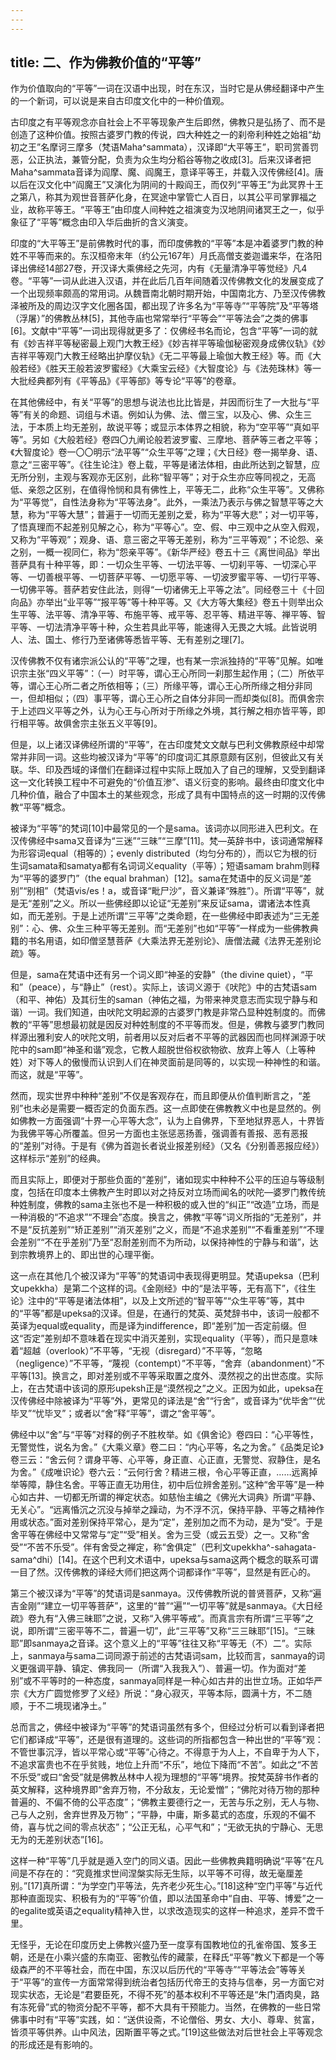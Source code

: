 ```yaml
---
---
---
```

title: 二、作为佛教价值的“平等”
---




作为价值取向的“平等”一词在汉语中出现，时在东汉，当时它是从佛经翻译中产生的一个新词，可以说是来自古印度文化中的一种价值观。

古印度之有平等观念亦自社会上不平等现象产生后即然，佛教只是弘扬了、而不是创造了这种价值。按照古婆罗门教的传说，四大种姓之一的刹帝利种姓之始祖“劫初之王”名摩诃三摩多（梵语Maha^sammata），汉译即“大平等王”，职司赏善罚恶，公正执法，兼管分配，负责为众生均分稻谷等物之收成[3]。后来汉译者把Maha^sammata音译为阎摩、魔、阎魔王，意译平等王，并载入汉传佛经[4]。唐以后在汉文化中“阎魔王”又演化为阴间的十殿阎王，而仅列“平等王”为此冥界十王之第八，称其为观世音菩萨化身，在冥途中掌管亡人百日，以其公平司掌罪福之业，故称平等王。“平等王”由印度人间种姓之祖演变为汉地阴间诸冥王之一，似乎象征了“平等”概念由印入华后曲折的含义演变。

印度的“大平等王”是前佛教时代的事，而印度佛教的“平等”本是冲着婆罗门教的种姓不平等而来的。东汉桓帝末年（约公元167年）月氏高僧支娄迦谶来华，在洛阳译出佛经14部27卷，开汉译大乘佛经之先河，内有《无量清净平等觉经》凡4卷。“平等”一词从此进入汉语，并在此后几百年间随着汉传佛教文化的发展变成了一个出现频率颇高的常用词。从魏晋南北朝时期开始，中国南北方、乃至汉传佛教泽被所及的周边汉字文化圈各国，都出现了许多名为“平等寺”“平等院”及“平等塔（浮屠）”的佛教丛林[5]，其他寺庙也常常举行“平等会”“平等法会”之类的佛事[6]。文献中“平等”一词出现得就更多了：仅佛经书名而论，包含“平等”一词的就有《妙吉祥平等秘密最上观门大教王经》《妙吉祥平等瑜伽秘密观身成佛仪轨》《妙吉祥平等观门大教王经略出护摩仪轨》《无二平等最上瑜伽大教王经》等。而《大般若经》《胜天王般若波罗蜜经》《大乘宝云经》《大智度论》与《法苑珠林》等一大批经典都列有《平等品》《平等部》等专论“平等”的卷章。

在其他佛经中，有关“平等”的思想与说法也比比皆是，并因而衍生了一大批与“平等”有关的命题、词组与术语。例如认为佛、法、僧三宝，以及心、佛、众生三法，于本质上均无差别，故说平等；或显示本体界之相貌，称为“空平等”“真如平等”。另如《大般若经》卷四〇九阐论般若波罗蜜、三摩地、菩萨等三者之平等；《大智度论》卷一〇〇明示“法平等”“众生平等”之理；《大日经》卷一揭举身、语、意之“三密平等”。《往生论注》卷上载，平等是诸法体相，由此所达到之智慧，应无所分别，主观与客观亦无区别，此称“智平等”；对于众生亦应等同视之，无高低、亲怨之区别，在值得怜悯和具有佛性上，平等无二，此称“众生平等”。又佛称为“平等觉”，自性法身称为“平等法身”。此外，一乘法乃表示与佛之智慧平等之大慧，称为“平等大慧”；普遍于一切而无差别之爱，称为“平等大悲”；对一切平等，了悟真理而不起差别见解之心，称为“平等心”。空、假、中三观中之从空入假观，又称为“平等观”；观身、语、意三密之平等无差别，称为“三平等观”；不论怨、亲之别，一概一视同仁，称为“怨亲平等”。《新华严经》卷五十三《离世间品》举出菩萨具有十种平等，即：一切众生平等、一切法平等、一切刹平等、一切深心平等、一切善根平等、一切菩萨平等、一切愿平等、一切波罗蜜平等、一切行平等、一切佛平等。菩萨若安住此法，则得“一切诸佛无上平等之法”。同经卷三十《十回向品》亦举出“业平等”“报平等”等十种平等。又《大方等大集经》卷五十则举出众生平等、法平等、清净平等、布施平等、戒平等、忍平等、精进平等、禅平等、智平等、一切法清净平等十种，众生若具此平等，能速得入无畏之大城。此皆说明人、法、国土、修行乃至诸佛等悉皆平等、无有差别之理[7]。

汉传佛教不仅有诸宗派公认的“平等”之理，也有某一宗派独持的“平等”见解。如唯识宗主张“四义平等”：（一）时平等，谓心王心所同一刹那生起作用；（二）所依平等，谓心王心所二者之所依相等；（三）所缘平等，谓心王心所所缘之相分非同一，但却相似；（四）事平等，谓心王心所之自体分非同一而却类似[8]。而俱舍宗于上述四义平等之外，认为心王与心所对于所缘之外境，其行解之相亦皆平等，即行相平等。故俱舍宗主张五义平等[9]。

但是，以上诸汉译佛经所谓的“平等”，在古印度梵文文献与巴利文佛教原经中却常常并非同一词。这些均被汉译为“平等”的印度词汇其原意颇有区别，但彼此又有关联。华、印及西域的译僧们在翻译过程中实际上既加入了自己的理解，又受到翻译这一文化转换工程中不可避免的“价值互渗”、语义衍变的影响。最终由印度文化中几种价值，融合了中国本土的某些观念，形成了具有中国特点的这一时期的汉传佛教“平等”概念。

被译为“平等”的梵词[10]中最常见的一个是sama。该词亦以同形进入巴利文。在汉传佛经中sama又音译为“三迷”“三昧”“三摩”[11]。梵—英辞书中，该词通常解释为形容词equal（相等的）；evenly distributed（均匀分布的），而以它为根的衍生词samata和samatya都有名词词义equality（平等）；短语samam brahm则释为“平等的婆罗门”（the equal brahman）[12]。sama在梵语中的反义词是“差别”“别相”（梵语vis/es！a，或音译“毗尸沙”，音义兼译“殊胜”）。所谓“平等”，就是无“差别”之义。所以一些佛经即以论证“无差别”来反证sama，谓诸法本性真如，而无差别。于是上述所谓“三平等”之类命题，在一些佛经中即表述为“三无差别”：心、佛、众生三种平等无差别。而“无差别”也如“平等”一样成为一些佛教典籍的书名用语，如印僧坚慧菩萨《大乘法界无差别论》、唐僧法藏《法界无差别论疏》等。

但是，sama在梵语中还有另一个词义即“神圣的安静”（the divine quiet），“平和”（peace），与“静止”（rest）。实际上，该词义源于《吠陀》中的古梵语sam（和平、神佑）及其衍生的saman（神佑之福，为带来神灵意志而实现宁静与和谐）一词。我们知道，由吠陀文明起源的古婆罗门教是非常凸显种姓制度的。而佛教的“平等”思想最初就是因反对种姓制度的不平等而发。但是，佛教与婆罗门教同样源出雅利安人的吠陀文明，前者用以反对后者不平等的武器因而也同样渊源于吠陀中的sam即“神圣和谐”观念，它教人超脱世俗权欲物欲、放弃上等人（上等种姓）对下等人的傲慢而认识到人们在神灵面前是同等的，以实现一种神性的和谐。而这，就是“平等”。

然而，现实世界中种种“差别”不仅是客观存在，而且即便从价值判断言之，“差别”也未必是需要一概否定的负面东西。这一点即使在佛教教义中也是显然的。例如佛教一方面强调“十界一心平等大念”，认为上自佛界，下至地狱界恶人，十界皆为我佛平等心所覆盖。但另一方面也主张惩恶扬善，强调善有善报、恶有恶报的“差别”对待。于是有《佛为首迦长者说业报差别经》（又名《分别善恶报应经》）这样标示“差别”的经典。

而且实际上，即便对于那些负面的“差别”，诸如现实中种种不公平的压迫与等级制度，包括在印度本土佛教产生时即以对之持反对立场而闻名的吠陀—婆罗门教传统种姓制度，佛教的sama主张也不是一种积极的或入世的“纠正”“改造”立场，而是一种消极的“不追求”“不理会”态度。换言之，佛教“平等”词义所指的“无差别”，并不是“反抗差别”“矫正差别”“消灭差别”之义，而是“不追求差别”“不看重差别”“不理会差别”“不在乎差别”乃至“忍耐差别而不为所动，以保持神性的宁静与和谐”，达到宗教境界上的、即出世的心理平衡。

这一点在其他几个被汉译为“平等”的梵语词中表现得更明显。梵语upeksa（巴利文upekkha）是第二个这样的词。《金刚经》中的“是法平等，无有高下”，《往生论》注中的“平等是诸法体相”，以及上文所述的“智平等”“众生平等”等，其中的“平等”都是upeksa的汉译。但是，在通行的梵英、英梵辞书中，该词一般都不英译为equal或equality，而是译为indifference，即“差别”加一否定前缀。但这“否定”差别却不意味着在现实中消灭差别，实现equality（平等），而只是意味着“超越（overlook）”不平等，“无视（disregard）”不平等，“忽略（negligence）”不平等，“蔑视（contempt）”不平等，“舍弃（abandonment）”不平等[13]。换言之，即对差别或不平等采取置之度外、漠然视之的出世态度。实际上，在古梵语中该词的原形upeksh正是“漠然视之”之义。正因为如此，upeksa在汉传佛经中除被译为“平等”外，更常见的译法是“舍”“行舍”，或音译为“优毕舍”“优毕叉”“忧毕叉”；或者以“舍”释“平等”，谓之“舍平等”。

佛经中以“舍”与“平等”对释的例子不胜枚举。如《俱舍论》卷四曰：“心平等性，无警觉性，说名为舍。”《大乘义章》卷二曰：“内心平等，名之为舍。”《品类足论》卷三云：“舍云何？谓身平等、心平等，身正直、心正直，无警觉、寂静住，是名为舍。”《成唯识论》卷六云：“云何行舍？精进三根，令心平等正直，……远离掉举等障，静住名舍。平等正直无功用住，初中后位辨舍差别。”这种“舍平等”是一种心如古井、一切都无所谓的禅定状态。如慈怡主编之《佛光大词典》所谓“平静、无关心”。“远离惛沉之沉没与掉举之躁动，为不浮不沉，保持平静、平等之精神作用或状态。”面对差别保持平常心，是为“定”，差别加之而不为动，是为“受”。于是舍平等在佛经中又常常与“定”“受”相关。舍为三受（或云五受）之一。又称“舍受”“不苦不乐受”。伴有舍受之禅定，称“舍俱定”（巴利文upekkha^-sahagata-sama^dhi）[14]。在这个巴利文术语中，upeksa与sama这两个概念的联系可谓一目了然。汉传佛教的译经大师们把这两个词都译作“平等”，显然是有匠心的。

第三个被汉译为“平等”的梵语词是sanmaya。汉传佛教所说的普贤菩萨，又称“遍吉金刚”“建立一切平等菩萨”，这里的“普”“遍”“一切平等”就是sanmaya。《大日经疏》卷九有“入佛三昧耶”之说，又称“入佛平等戒”。而真言宗有所谓“三平等”之说，即所谓“三密平等不二，普遍一切”，此“三平等”又称“三三昧耶”[15]。“三昧耶”即sanmaya之音译。这个意义上的“平等”往往又称“平等无（不）二”。实际上，sanmaya与sama二词同源于前述的古梵语词sam，比较而言，sanmaya的词义更强调平静、镇定、佛我同一（所谓“入我我入”）、普遍一切。作为面对“差别”或不平等时的一种态度，sanmaya同样是一种心如古井的出世立场。正如华严宗《大方广圆觉修罗了义经》所说：“身心寂灭，平等本际，圆满十方，不二随顺，于不二境现诸净土。”


总而言之，佛经中被译为“平等”的梵语词虽然有多个，但经过分析可以看到译者把它们都译成“平等”，还是很有道理的。这些词的所指都包含一种出世的“平等”观：不管世事沉浮，皆以平常心或“平等”心待之。不得意于为人上，不自卑于为人下，不追求富贵也不在乎贫贱，地位上升而“不乐”，地位下降而“不苦”。如此之“不苦不乐受”或曰“舍受”就是佛教丛林中人视为理想的“平等”境界。按梵英辞书作者的英文解释，这种境界即“舍弃万物，不分敌友，无论爱憎”；“佛陀对待万物的那种普遍的、不偏不倚的公平态度”；“佛教主要德行之一，无苦与乐之别，无人与物、己与人之别，舍弃世界及万物”；“平静，中庸，斯多葛式的态度，乐观的不偏不倚，喜与忧之间的零点状态”；“公正无私，心平气和”；“无欲无执的宁静心、无思无为的无差别状态”[16]。

这样一种“平等”几乎就是遁入空门的同义语。因此一些佛教典籍明确说“平等”在凡间是不存在的：“究竟推求世间涅槃实际无生际，以平等不可得，故无毫厘差别。”[17]真所谓：“为学空门平等法，先齐老少死生心。”[18]这种“空门平等”与近代那种直面现实、积极有为的“平等”价值，即以法国革命中“自由、平等、博爱”之一的egalite或英语之equality精神入世，以求改造现实的这样一种追求，差异不啻千里。

无怪乎，无论在印度历史上佛教兴盛乃至一度享有国教地位的孔雀帝国、笈多王朝，还是在小乘兴盛的东南亚、密教弘传的藏蒙，在释氏“平等”教义下都是一个等级森严的不平等社会，而在中国，东汉以后历代的“平等寺”“平等法会”等等关于“平等”的宣传一方面常常得到统治者包括历代帝王的支持与信奉，另一方面它对现实状态，无论是“君要臣死，不得不死”的基本权利不平等还是“朱门酒肉臭，路有冻死骨”式的物资分配不平等，都不大具有干预能力。当然，在佛教的一些日常佛事中时有“平等”实践，如：“送供设斋，不论僧俗、男女、大小、尊卑、贫富，皆须平等供养。山中风法，因斯置平等之式。”[19]这些做法对后世社会上平等观念的形成还是有影响的。